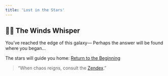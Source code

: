 ```yaml
---
title: 'Lost in the Stars'
---
```


## 🧘‍♂️ The Winds Whisper


You’ve reached the edge of this galaxy—
Perhaps the answer will be found where you began...

The stars will guide you home:
[Return to the Beginning](/)

>“When chaos reigns, consult the [Zendex](/zendex).”
